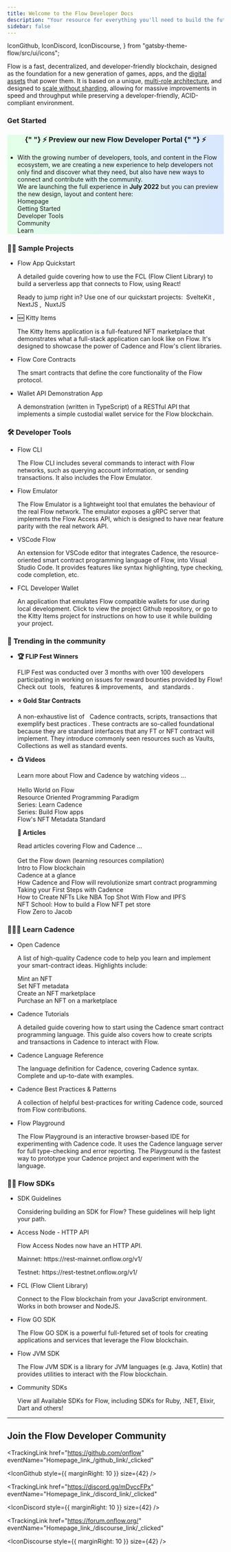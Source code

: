 ```yaml
---
title: Welcome to the Flow Developer Docs
description: "Your resource for everything you'll need to build the future on Flow"
sidebar: false
---
```



  IconGithub,
  IconDiscord,
  IconDiscourse,
} from "gatsby-theme-flow/src/ui/icons";

‍Flow is a fast, decentralized, and developer-friendly blockchain, designed as the foundation for a new generation of games, apps, and the [digital assets](https://www.onflow.org/post/flow-blockchain-cadence-programming-language-resources-assets) that power them. It is based on a unique, [multi-role architecture](https://www.onflow.org/primer), and designed to [scale without sharding](https://www.onflow.org/post/flow-blockchain-multi-node-architecture-advantages), allowing for massive improvements in speed and throughput while preserving a developer-friendly, ACID-compliant environment.

### Get Started

<div className="homepage-grid">

<div className="grid-item wide" style="background: linear-gradient(90deg, #e3ffe7 0%, #d9e7ff 100%);">

<h3 align="center">
  {" "}
  ⚡️
  <TrackingLink target="_blank" href="https://developers.onflow.org" eventName="Homepage_link_/dev_portal_home/_clicked">
    Preview our new Flow Developer Portal
  </TrackingLink>
    {" "}
  ⚡️
</h3>

<ul className="grid-item-list">
  <li>
   With the growing number of developers, tools, and content in the Flow ecosystem, we are creating a new experience to 
   help developers not only find and discover what they need, but also have new ways to connect and contribute with the community.<br/> 
   We are launching the full experience in <b>July 2022</b> but you can preview the new design, layout and content here: <br/>
   <TrackingLink href="https://developers.onflow.org" eventName="Homepage_link_/dev_portal_home/_clicked">
    Homepage
  </TrackingLink> 
  <br/>
  <TrackingLink href="https://developers.onflow.org/getting-started" eventName="Homepage_link_/dev_portal_start/_clicked">
    Getting Started
  </TrackingLink>
  <br/>
  <TrackingLink href="https://developers.onflow.org/tools" eventName="Homepage_link_/dev_portal_tools/_clicked">
    Developer Tools
  </TrackingLink>
  <br/>
  <TrackingLink href="https://developers.onflow.org/community" eventName="Homepage_link_/dev_portal_community/_clicked">
    Community
  </TrackingLink>
  <br/>
  <TrackingLink href="https://developers.onflow.org/learn" eventName="Homepage_link_/dev_portal_learn/_clicked">
    Learn
  </TrackingLink>
  <br/>
  </li>
</ul>

</div>

<div className="grid-item">
<h3>🏃‍♂️ Sample Projects</h3>

<ul className="grid-item-list">
  <li>
    <TrackingLink href="/fcl/tutorials/flow-app-quickstart/" eventName="Homepage_link_/fcl/tutorials/flow-app-quickstart/_clicked">Flow App Quickstart</TrackingLink> <br/>
    <p>
      A detailed guide covering how to use the <TrackingLink href="/flow-js-sdk/" eventName="Homepage_link_/flow-js-sdk/_clicked">FCL (Flow Client Library)</TrackingLink> to build a serverless app that connects to Flow, using React!
    </p>
    <p>Ready to jump right in? Use one of our quickstart projects:&nbsp;
      <TrackingLink href="https://github.com/muttoni/fcl-sveltekit-quickstart" eventName="Homepage_link_/https://github.com/muttoni/fcl-sveltekit-quickstart/_clicked">
      SvelteKit
      </TrackingLink>,&nbsp;
      <TrackingLink href="https://github.com/muttoni/fcl-nextjs-quickstart" eventName="Homepage_link_/https://github.com/muttoni/fcl-nextjs-quickstart/_clicked">
      NextJS
      </TrackingLink>,&nbsp;
      <TrackingLink href="https://github.com/brunogonzales/fcl-nuxt-starter" eventName="Homepage_link_/https://github.com/brunogonzales/fcl-nuxt-starter/_clicked">
      NuxtJS
      </TrackingLink>
    </p>
  </li>
  <li>
    <TrackingLink href="/kitty-items/" eventName="Homepage_link_/kitty-items/_clicked">
    🆕 Kitty Items
    </TrackingLink> <br/>
    <p>The Kitty Items application is a full-featured NFT marketplace that demonstrates what a full-stack application can look like on Flow. It's designed to showcase the power of Cadence and Flow's client libraries.</p>
  </li>
  <li>
    <TrackingLink href="https://github.com/onflow/flow-core-contracts" eventName="Homepage_link_/flow-core-contract/_clicked">
    Flow Core Contracts
    </TrackingLink> <br/>
    <p>The smart contracts that define the core functionality of the Flow protocol.</p>
  </li>
  <li>
    <TrackingLink href="https://github.com/flow-hydraulics/flow-wallet-api/tree/main/examples/nextjs-fusd-provider" eventName="Homepage_link_/flow-wallet-api-node-demo/_clicked">
    Wallet API Demonstration App
    </TrackingLink> <br/>
    <p>A demonstration (written in TypeScript) of a RESTful API that implements a simple custodial wallet service for the Flow blockchain.</p>
  </li>
</ul>
</div>

<div className="grid-item">
<h3>🛠 Developer Tools</h3>
  <ul className="grid-item-list">
  <li>
    <TrackingLink href="/flow-cli/" eventName="Homepage_link_/flow-cli/_clicked">
   Flow CLI
    </TrackingLink> <br/>
    <p>The Flow CLI includes several commands to interact with Flow networks, such as querying account information, or sending transactions. It also includes the Flow Emulator.</p>
  </li>
  <li>
    <TrackingLink href="https://github.com/onflow/flow-emulator/blob/master/README.md" eventName="Homepage_link_/https://github.com/onflow/flow-emulator/blob/master/README.md/_clicked">Flow Emulator</TrackingLink> <br/>
    <p>The Flow Emulator is a lightweight tool that emulates the behaviour of the real Flow network.
      The emulator exposes a gRPC server that implements the Flow Access API, which is designed to have near feature parity with the real network API.</p>
  </li>
  <li>
    <TrackingLink href="/vscode-extension/" eventName="Homepage_link_/vscode-extension/_clicked">
    VSCode Flow
    </TrackingLink> <br/>
    <p>An extension for VSCode editor that integrates Cadence, the resource-oriented smart contract programming language of Flow, into Visual Studio Code. It provides features like syntax highlighting, type checking, code completion, etc.</p>
  </li>
  <li>
    <TrackingLink href="https://github.com/onflow/fcl-dev-wallet" eventName="Homepage_link_/kitty-items/_clicked">
    FCL Developer Wallet
    </TrackingLink> <br/>
    <p>An application that emulates Flow compatible wallets for use during local development. Click to view the project Github repository, or go to the Kitty Items project for instructions on how to use it while building your project.</p>
  </li>
</ul>

</div>

<div className="grid-item">
  <h3>🚀 Trending in the community</h3>
  <ul className="grid-item-list">
  <li><b>🏆 FLIP Fest Winners</b>
    <br />
    <p>
     FLIP Fest was conducted over 3 months with over 100 developers participating in working on issues for reward bounties provided by Flow! Check out&nbsp;
      <TrackingLink
        href="flip-fest-winners/#new-tools"
        eventName="Homepage_link_FLIP-new-tools_clicked"
      >
       tools, 
      </TrackingLink>&nbsp;
      <TrackingLink
        href="flip-fest-winners/#new-features--improvements"
        eventName="Homepage_link_FLIP-new-features_clicked">
        features & improvements,
      </TrackingLink>&nbsp; and&nbsp;
      <TrackingLink
        href="flip-fest-winners/#new-standards"
        eventName="Homepage_link_FLIP-new-features_clicked"
      >
        standards
      </TrackingLink>.
    </p>
  </li>
  <li>
    <b>⭐️ Gold Star Contracts</b>
    <br />
    <p>
     A non-exhaustive list of &nbsp;
         <TrackingLink
      href="https://github.com/muttoni/gold-star-contracts"
      eventName="Homepage_link_/gold-star-contracts/_clicked"
    >Cadence contracts, scripts, transactions that exemplify best practices
    </TrackingLink>.
     These contracts are so-called foundational because they are standard interfaces that any FT or NFT contract will implement. They introduce commonly seen resources such as Vaults, Collections as well as standard events.
    </p>
  </li>
  <li>
    <b>📺 Videos</b>
    <br />
    <p>
     Learn more about Flow and Cadence by watching videos ...
     <br/>
     <br />
      <TrackingLink
        href="https://www.youtube.com/watch?v=pRz7EzrWchs"
        eventName="Homepage_link/https://www.youtube.com/watch?v=pRz7EzrWchs/_clicked"
      >
        Hello World on Flow
      </TrackingLink>
      <br/>
      <TrackingLink
        href="https://www.youtube.com/watch?v=OYXIr3LuclE"
        eventName="Homepage_link/https://www.youtube.com/watch?v=OYXIr3LuclE/_clicked"
      >
        Resource Oriented Programming Paradigm
      </TrackingLink>
      <br/>
      <TrackingLink
        href="https://www.youtube.com/playlist?list=PLvcQxi9WyGdF32YuZABVTx-t3-FsBNCN2"
        eventName="Homepage_link/https://www.youtube.com/playlist?list=PLvcQxi9WyGdF32YuZABVTx-t3-FsBNCN2/_clicked"
      >
        Series: Learn Cadence
      </TrackingLink>
      <br/>
      <TrackingLink
        href="https://www.youtube.com/playlist?list=PLvcQxi9WyGdGUx-a4rCsLWn_WKlA9YAXP"
        eventName="Homepage_link/https://www.youtube.com/playlist?list=PLvcQxi9WyGdGUx-a4rCsLWn_WKlA9YAXP/_clicked"
      >
        Series: Build Flow apps
      </TrackingLink>
      <br/>
      <TrackingLink
        href="https://youtu.be/rgJRTozG3cw"
        eventName="Homepage_link/https://youtu.be/rgJRTozG3cw/_clicked"
      >
        Flow's NFT Metadata Standard
      </TrackingLink>
    </p>
    <b>📜 Articles</b>
    <br />
    <p>
     Read articles covering Flow and Cadence ...<br/>
     <br/>
      <TrackingLink
        href="https://github.com/ph0ph0/Get-The-Flow-Down"
        eventName="Homepage_link/https://github.com/ph0ph0/Get-The-Flow-Down/_clicked"
      >
        Get the Flow down (learning resources compilation)
      </TrackingLink>
      <br/>
     <TrackingLink
        href="https://jan-bernatik.medium.com/introduction-to-flow-blockchain-7532977c8af8"
        eventName="Homepage_link/https://jan-bernatik.medium.com/introduction-to-flow-blockchain-7532977c8af8/_clicked"
      >
        Intro to Flow blockchain
      </TrackingLink>
      <br/>
      <TrackingLink
        href="https://medium.com/@ebner.benjamin/cadence-at-a-glance-4e685c34b544"
        eventName="Homepage_link/https://medium.com/@ebner.benjamin/cadence-at-a-glance-4e685c34b544/_clicked"
      >
        Cadence at a glance
      </TrackingLink>
      <br/>
      <TrackingLink
        href="https://medium.com/coinmonks/how-cadence-and-flow-will-revolutionize-smart-contract-programming-607bd05b49b"
        eventName="Homepage_link/https://medium.com/coinmonks/how-cadence-and-flow-will-revolutionize-smart-contract-programming-607bd05b49b/_clicked"
      >
        How Cadence and Flow will revolutionize smart contract programming
      </TrackingLink>
      <br/>
        <TrackingLink
        href="https://joshuahannan.medium.com/taking-your-first-steps-with-cadence-19dde86bbd0"
        eventName="Homepage_link/https://joshuahannan.medium.com/taking-your-first-steps-with-cadence-19dde86bbd0/_clicked"
      >
        Taking your First Steps with Cadence
      </TrackingLink>
      <br/>
      <TrackingLink
        href="https://medium.com/pinata/how-to-create-nfts-like-nba-top-shot-with-flow-and-ipfs-701296944bf"
        eventName="Homepage_link/https://medium.com/pinata/how-to-create-nfts-like-nba-top-shot-with-flow-and-ipfs-701296944bf/_clicked"
      >
        How to Create NFTs Like NBA Top Shot With Flow and IPFS
      </TrackingLink>
      <br/>
      <TrackingLink
        href="https://nftschool.dev/tutorial/flow-nft-marketplace/#prerequisites"
        eventName="Homepage_link/https://nftschool.dev/tutorial/flow-nft-marketplace/#prerequisites/_clicked"
      >
        NFT School: How to build a Flow NFT pet store
      </TrackingLink>
      <br/>
        <TrackingLink
        href="https://github.com/jacob-tucker/Flow-Zero-to-Jacob"
        eventName="Homepage_link/https://github.com/jacob-tucker/Flow-Zero-to-Jacob/_clicked"
      >
        Flow Zero to Jacob
      </TrackingLink>
      <br/>
     </p>
  </li>
</ul>

</div>

<div className="grid-item">
<h3>🏄🏼‍♂️ Learn Cadence</h3>

  <ul className="grid-item-list">
    <li>
    <TrackingLink href="https://open-cadence.onflow.org/" eventName="Homepage_link_/https://open-cadence.onflow.org/
/_clicked">Open Cadence</TrackingLink> <br/>
    <p>A list of high-quality Cadence code to help you learn and implement your smart-contract ideas. Highlights include:</p>
    <p>
      <TrackingLink
        href="https://open-cadence.onflow.org/?preview=0"
        eventName="Homepage_link_/https://open-cadence.onflow.org/?preview=0_clicked"
      >
       Mint an NFT
      </TrackingLink>
      <br />
      <TrackingLink
        href="https://open-cadence.onflow.org/?preview=3"
        eventName="Homepage_link_/https://open-cadence.onflow.org/?preview=3_clicked"
      >
      Set NFT metadata
      </TrackingLink>
      <br />
      <TrackingLink
        href="https://open-cadence.onflow.org/?preview=19"
        eventName="Homepage_link_/https://open-cadence.onflow.org/?preview=19_clicked"
      >
      Create an NFT marketplace
      </TrackingLink>
      <br />
            <TrackingLink
        href="https://open-cadence.onflow.org/?preview=21"
        eventName="Homepage_link_/https://open-cadence.onflow.org/?preview=21_clicked"
      >
      Purchase an NFT on a marketplace
      </TrackingLink>
      <br />
    </p>
  </li>
  <li>
    <TrackingLink href="/cadence/tutorial/01-first-steps/" eventName="Homepage_link_/cadence/tutorial/01-first-steps/_clicked">Cadence Tutorials</TrackingLink> <br/>
    <p>A detailed guide covering how to start using the Cadence smart contract programming language. This guide also covers how to create scripts and transactions in Cadence to interact with Flow.</p>
  </li>
  <li>
    <TrackingLink href="/cadence/language/" eventName="Homepage_link_/cadence/language/_clicked">
    Cadence Language Reference
    </TrackingLink> <br/>
    <p>The language definition for Cadence, covering Cadence syntax. Complete and up-to-date with examples.</p>
  </li>
  <li>
    <TrackingLink href="/cadence/design-patterns/" eventName="Homepage_link_/cadence/design-patterns/_clicked">
    Cadence Best Practices & Patterns
    </TrackingLink> <br/>
    <p>A collection of helpful best-practices for writing Cadence code, sourced from Flow contributions.</p>
  </li>
  <li>
    <TrackingLink href="https://play.onflow.org/" eventName="Homepage_link_/https://play.onflow.org/_clicked">
    Flow Playground
    </TrackingLink> <br/>
    <p>The Flow Playground is an interactive browser-based IDE for experimenting with Cadence code. It uses the Cadence language server for full type-checking and error reporting. The Playground is the fastest way to prototype your Cadence project and experiment with the language.</p>
  </li>

</ul>
</div>

<div className="grid-item wide">
<h3>👩‍💻 Flow SDKs</h3>

<ul className="grid-item-list">
   <li>
    <TrackingLink href="/sdk-guidelines/" eventName="Homepage_link_/sdk-guidelines/_clicked">
    SDK Guidelines
    </TrackingLink> <br/>
    <p>Considering building an SDK for Flow? These guidelines will help light your path.</p>
  </li>
   <li>
    <TrackingLink
      event="Homepage*link*/http-api-testnet/\_clicked"
      href="/http-api/"
    >
      Access Node - HTTP API 
    </TrackingLink> <br/>
    <p>Flow Access Nodes now have an HTTP API.</p>
    <p> <span>Mainnet: https://rest-mainnet.onflow.org/v1/</span> </p>
    <p> <span>Testnet: https://rest-testnet.onflow.org/v1/</span></p>
  </li>
  <li>
    <TrackingLink href="/fcl/" eventName="Homepage_link_/fcl/_clicked">
    FCL (Flow Client Library)
    </TrackingLink> <br/>
    <p>Connect to the Flow blockchain from your JavaScript environment. Works in both browser and NodeJS.</p>
  </li>
  <li>
    <TrackingLink href="/flow-go-sdk/" eventName="Homepage_link_/flow-go-sdk/_clicked">Flow GO SDK</TrackingLink> <br/>
    <p>The Flow GO SDK is a powerful full-fetured set of tools for creating applications and services that leverage the Flow blockchain.</p>
  </li>
  <li>
    <TrackingLink href="https://github.com/onflow/flow-jvm-sdk" eventName="Homepage_link_/conre-contracts/_clicked">
    Flow JVM SDK
    </TrackingLink> <br/>
    <p>The Flow JVM SDK is a library for JVM languages (e.g. Java, Kotlin) that provides utilities to interact with the Flow blockchain.</p>
  </li>
 <li>
    <TrackingLink href="/sdks/" eventName="Homepage_link_/sdks/_clicked">
    Community SDKs
    </TrackingLink> <br/>
    <p>View all Available SDKs for Flow, including SDKs for Ruby, .NET, Elixir, Dart and others!</p>
  </li>

</ul>
</div>
</div>

---

## Join the Flow Developer Community

<TrackingLink
  href="https://github.com/onflow"
  eventName="Homepage_link_/github_link/_clicked"
>
  <IconGithub style={{ marginRight: 10 }} size={42} />
</TrackingLink>

<TrackingLink
  href="https://discord.gg/mDvccFPx"
  eventName="Homepage_link_/discord_link/_clicked"
>
  <IconDiscord style={{ marginRight: 10 }} size={42} />
</TrackingLink>

<TrackingLink
  href="https://forum.onflow.org/"
  eventName="Homepage_link_/discourse_link/_clicked"
>
  <IconDiscourse style={{ marginRight: 10 }} size={42} />
</TrackingLink>
